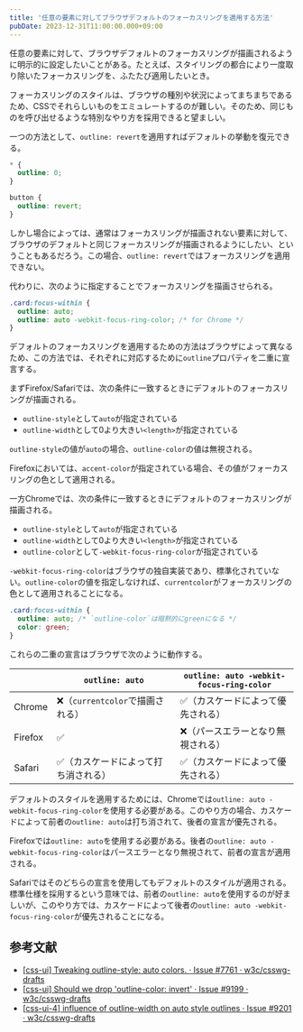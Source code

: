 ```yaml
---
title: '任意の要素に対してブラウザデフォルトのフォーカスリングを適用する方法'
pubDate: 2023-12-31T11:00:00.000+09:00
---
```


任意の要素に対して、ブラウザデフォルトのフォーカスリングが描画されるように明示的に設定したいことがある。たとえば、スタイリングの都合により一度取り除いたフォーカスリングを、ふたたび適用したいとき。

フォーカスリングのスタイルは、ブラウザの種別や状況によってまちまちであるため、CSSでそれらしいものをエミュレートするのが難しい。そのため、同じものを呼び出せるような特別なやり方を採用できると望ましい。

一つの方法として、`outline: revert`を適用すればデフォルトの挙動を復元できる。

```css
* {
  outline: 0;
}

button {
  outline: revert;
}
```

しかし場合によっては、通常はフォーカスリングが描画されない要素に対して、ブラウザのデフォルトと同じフォーカスリングが描画されるようにしたい、ということもあるだろう。この場合、`outline: revert`ではフォーカスリングを適用できない。

代わりに、次のように指定することでフォーカスリングを描画させられる。

```css
.card:focus-within {
  outline: auto;
  outline: auto -webkit-focus-ring-color; /* for Chrome */
}
```

デフォルトのフォーカスリングを適用するための方法はブラウザによって異なるため、この方法では、それぞれに対応するために`outline`プロパティを二重に宣言する。

まずFirefox/Safariでは、次の条件に一致するときにデフォルトのフォーカスリングが描画される。

- `outline-style`として`auto`が指定されている
- `outline-width`として0より大きい`<length>`が指定されている

`outline-style`の値が`auto`の場合、`outline-color`の値は無視される。

Firefoxにおいては、`accent-color`が指定されている場合、その値がフォーカスリングの色として適用される。

一方Chromeでは、次の条件に一致するときにデフォルトのフォーカスリングが描画される。

- `outline-style`として`auto`が指定されている
- `outline-width`として0より大きい`<length>`が指定されている
- `outline-color`として`-webkit-focus-ring-color`が指定されている

`-webkit-focus-ring-color`はブラウザの独自実装であり、標準化されていない。`outline-color`の値を指定しなければ、`currentcolor`がフォーカスリングの色として適用されることになる。

```css
.card:focus-within {
  outline: auto; /* `outline-color`は暗黙的にgreenになる */
  color: green;
}
```

これらの二重の宣言はブラウザで次のように動作する。

|         | `outline: auto`                      | `outline: auto -webkit-focus-ring-color` |
| ------- | ------------------------------------ | ---------------------------------------- |
| Chrome  | ❌（`currentcolor`で描画される）     | ✅（カスケードによって優先される）       |
| Firefox | ✅                                   | ❌（パースエラーとなり無視される）       |
| Safari  | ✅（カスケードによって打ち消される） | ✅（カスケードによって優先される）       |

デフォルトのスタイルを適用するためには、Chromeでは`outline: auto -webkit-focus-ring-color`を使用する必要がある。このやり方の場合、カスケードによって前者の`outline: auto`は打ち消されて、後者の宣言が優先される。

Firefoxでは`outline: auto`を使用する必要がある。後者の`outline: auto -webkit-focus-ring-color`はパースエラーとなり無視されて、前者の宣言が適用される。

Safariではそのどちらの宣言を使用してもデフォルトのスタイルが適用される。標準仕様を採用するという意味では、前者の`outline: auto`を使用するのが好ましいが、このやり方では、カスケードによって後者の`outline: auto -webkit-focus-ring-color`が優先されることになる。

## 参考文献

- [[css-ui] Tweaking outline-style: auto colors. · Issue #7761 · w3c/csswg-drafts](https://github.com/w3c/csswg-drafts/issues/7761)
- [[css-ui] Should we drop 'outline-color: invert' · Issue #9199 · w3c/csswg-drafts](https://github.com/w3c/csswg-drafts/issues/9199)
- [[css-ui-4] influence of outline-width on auto style outlines · Issue #9201 · w3c/csswg-drafts](https://github.com/w3c/csswg-drafts/issues/9201)
